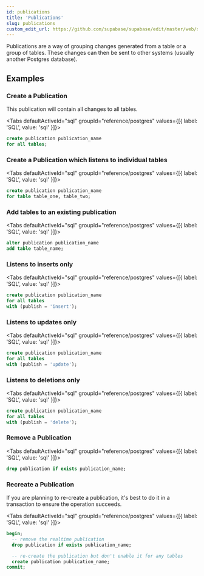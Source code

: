 ```yaml
---
id: publications
title: 'Publications'
slug: publications
custom_edit_url: https://github.com/supabase/supabase/edit/master/web/spec/postgres.yml
---
```



Publications are a way of grouping changes generated from a table or a group of tables.
These changes can then be sent to other systems (usually another Postgres database).

## Examples

### Create a Publication

This publication will contain all changes to all tables.

<Tabs
  defaultActiveId="sql"
  groupId="reference/postgres"
  values={[{ label: 'SQL', value: 'sql' }]}>

<TabsPanel id="sql" label="sql">

```sql
create publication publication_name
for all tables;
```

</TabsPanel>

</Tabs>

### Create a Publication which listens to individual tables

<Tabs
  defaultActiveId="sql"
  groupId="reference/postgres"
  values={[{ label: 'SQL', value: 'sql' }]}>

<TabsPanel id="sql" label="sql">

```sql
create publication publication_name
for table table_one, table_two;
```

</TabsPanel>

</Tabs>

### Add tables to an existing publication

<Tabs
  defaultActiveId="sql"
  groupId="reference/postgres"
  values={[{ label: 'SQL', value: 'sql' }]}>

<TabsPanel id="sql" label="sql">

```sql
alter publication publication_name
add table table_name;
```

</TabsPanel>

</Tabs>

### Listens to inserts only

<Tabs
  defaultActiveId="sql"
  groupId="reference/postgres"
  values={[{ label: 'SQL', value: 'sql' }]}>

<TabsPanel id="sql" label="sql">

```sql
create publication publication_name
for all tables
with (publish = 'insert');
```

</TabsPanel>

</Tabs>

### Listens to updates only

<Tabs
  defaultActiveId="sql"
  groupId="reference/postgres"
  values={[{ label: 'SQL', value: 'sql' }]}>

<TabsPanel id="sql" label="sql">

```sql
create publication publication_name
for all tables
with (publish = 'update');
```

</TabsPanel>

</Tabs>

### Listens to deletions only

<Tabs
  defaultActiveId="sql"
  groupId="reference/postgres"
  values={[{ label: 'SQL', value: 'sql' }]}>

<TabsPanel id="sql" label="sql">

```sql
create publication publication_name
for all tables
with (publish = 'delete');
```

</TabsPanel>

</Tabs>

### Remove a Publication

<Tabs
  defaultActiveId="sql"
  groupId="reference/postgres"
  values={[{ label: 'SQL', value: 'sql' }]}>

<TabsPanel id="sql" label="sql">

```sql
drop publication if exists publication_name;
```

</TabsPanel>

</Tabs>

### Recreate a Publication

If you are planning to re-create a publication, it's best to do it in a transaction to ensure the operation succeeds.

<Tabs
  defaultActiveId="sql"
  groupId="reference/postgres"
  values={[{ label: 'SQL', value: 'sql' }]}>

<TabsPanel id="sql" label="sql">

```sql
begin;
  -- remove the realtime publication
  drop publication if exists publication_name;

  -- re-create the publication but don't enable it for any tables
  create publication publication_name;
commit;
```

</TabsPanel>

</Tabs>
